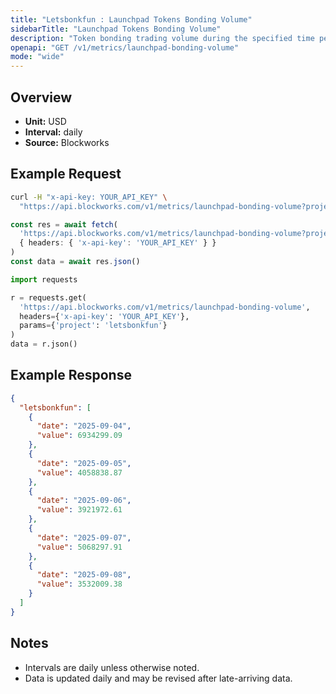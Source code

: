 ```yaml
---
title: "Letsbonkfun : Launchpad Tokens Bonding Volume"
sidebarTitle: "Launchpad Tokens Bonding Volume"
description: "Token bonding trading volume during the specified time period for given launchpad."
openapi: "GET /v1/metrics/launchpad-bonding-volume"
mode: "wide"
---
```


## Overview

- **Unit:** USD
- **Interval:** daily
- **Source:** Blockworks

## Example Request

<CodeGroup>

```bash cURL
curl -H "x-api-key: YOUR_API_KEY" \
  "https://api.blockworks.com/v1/metrics/launchpad-bonding-volume?project=letsbonkfun"
```

```typescript TypeScript
const res = await fetch(
  'https://api.blockworks.com/v1/metrics/launchpad-bonding-volume?project=letsbonkfun',
  { headers: { 'x-api-key': 'YOUR_API_KEY' } }
)
const data = await res.json()
```

```python Python
import requests

r = requests.get(
  'https://api.blockworks.com/v1/metrics/launchpad-bonding-volume',
  headers={'x-api-key': 'YOUR_API_KEY'},
  params={'project': 'letsbonkfun'}
)
data = r.json()
```

</CodeGroup>

## Example Response

```json
{
  "letsbonkfun": [
    {
      "date": "2025-09-04",
      "value": 6934299.09
    },
    {
      "date": "2025-09-05",
      "value": 4058838.87
    },
    {
      "date": "2025-09-06",
      "value": 3921972.61
    },
    {
      "date": "2025-09-07",
      "value": 5068297.91
    },
    {
      "date": "2025-09-08",
      "value": 3532009.38
    }
  ]
}
```

## Notes
- Intervals are daily unless otherwise noted.
- Data is updated daily and may be revised after late-arriving data.
